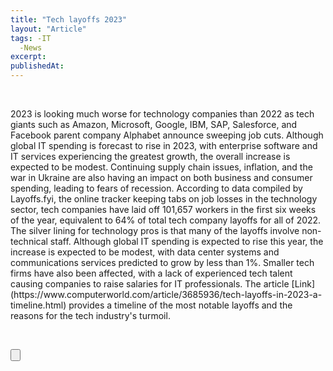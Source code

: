 ```yaml
---
title: "Tech layoffs 2023"
layout: "Article"
tags: -IT
  -News
excerpt:
publishedAt:
---
```


<br />
<p classeName="article__text">
  2023 is looking much worse for technology companies than 2022 as tech giants
  such as Amazon, Microsoft, Google, IBM, SAP, Salesforce, and Facebook parent
  company Alphabet announce sweeping job cuts. Although global IT spending is
  forecast to rise in 2023, with enterprise software and IT services
  experiencing the greatest growth, the overall increase is expected to be
  modest. Continuing supply chain issues, inflation, and the war in Ukraine are
  also having an impact on both business and consumer spending, leading to fears
  of recession. According to data compiled by Layoffs.fyi, the online tracker
  keeping tabs on job losses in the technology sector, tech companies have laid
  off 101,657 workers in the first six weeks of the year, equivalent to 64% of
  total tech company layoffs for all of 2022. The silver lining for technology
  pros is that many of the layoffs involve non-technical staff. 
  Although global IT spending is expected to rise this year, the
  increase is expected to be modest, with data center systems and communications
  services predicted to grow by less than 1%. Smaller tech firms have also been
  affected, with a lack of experienced tech talent causing companies to raise
  salaries for IT professionals. The article
  [Link](https://www.computerworld.com/article/3685936/tech-layoffs-in-2023-a-timeline.html)
  provides a timeline of the most notable layoffs and the reasons for the tech
  industry's turmoil.
</p>
<br />


<Button
  address="https://www.computerworld.com/article/3685936/tech-layoffs-in-2023-a-timeline.html"
  text="Source"
/>